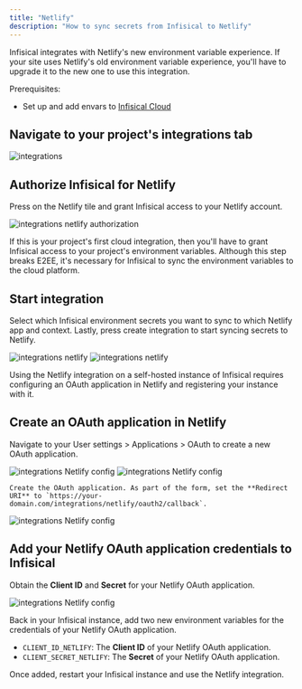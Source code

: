 ```yaml
---
title: "Netlify"
description: "How to sync secrets from Infisical to Netlify"
---
```


<Tabs>
  <Tab title="Usage">
  <Warning>
  Infisical integrates with Netlify's new environment variable experience. If
  your site uses Netlify's old environment variable experience, you'll have to
  upgrade it to the new one to use this integration.
</Warning>

Prerequisites:

- Set up and add envars to [Infisical Cloud](https://app.infisical.com)

## Navigate to your project's integrations tab

![integrations](../../images/integrations.png)

## Authorize Infisical for Netlify

Press on the Netlify tile and grant Infisical access to your Netlify account.

![integrations netlify authorization](../../images/integrations/netlify/integrations-netlify-auth.png)

<Info>
  If this is your project's first cloud integration, then you'll have to grant
  Infisical access to your project's environment variables. Although this step
  breaks E2EE, it's necessary for Infisical to sync the environment variables to
  the cloud platform.
</Info>

## Start integration

Select which Infisical environment secrets you want to sync to which Netlify app and context. Lastly, press create integration to start syncing secrets to Netlify.

![integrations netlify](../../images/integrations/netlify/integrations-netlify-create.png)
![integrations netlify](../../images/integrations/netlify/integrations-netlify.png)

  </Tab>
  <Tab title="Self-Hosted Setup">
    Using the Netlify integration on a self-hosted instance of Infisical requires configuring an OAuth application in Netlify
  and registering your instance with it.
  
  ## Create an OAuth application in Netlify
  
  Navigate to your User settings > Applications > OAuth to create a new OAuth application.
  
   ![integrations Netlify config](../../images/integrations/netlify/integrations-netlify-config-user-settings.png) 
   ![integrations Netlify config](../../images/integrations/netlify/integrations-netlify-config-new-app.png) 
    
    Create the OAuth application. As part of the form, set the **Redirect URI** to `https://your-domain.com/integrations/netlify/oauth2/callback`.

   ![integrations Netlify config](../../images/integrations/netlify/integrations-netlify-config-new-app-form.png) 

   ## Add your Netlify OAuth application credentials to Infisical
   
   Obtain the **Client ID** and **Secret** for your Netlify OAuth application.
   
   ![integrations Netlify config](../../images/integrations/netlify/integrations-netlify-config-credentials.png) 
   
   Back in your Infisical instance, add two new environment variables for the credentials of your Netlify OAuth application.

   - `CLIENT_ID_NETLIFY`: The **Client ID** of your Netlify OAuth application.
   - `CLIENT_SECRET_NETLIFY`: The **Secret** of your Netlify OAuth application.
   
  Once added, restart your Infisical instance and use the Netlify integration.
  </Tab>
</Tabs>


